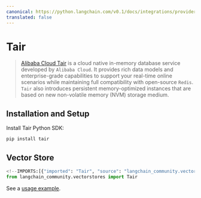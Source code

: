 ```yaml
---
canonical: https://python.langchain.com/v0.1/docs/integrations/providers/tair
translated: false
---
```


# Tair

>[Alibaba Cloud Tair](https://www.alibabacloud.com/help/en/tair/latest/what-is-tair) is a cloud native in-memory database service
> developed by `Alibaba Cloud`. It provides rich data models and enterprise-grade capabilities to
> support your real-time online scenarios while maintaining full compatibility with open-source `Redis`.
> `Tair` also introduces persistent memory-optimized instances that are based on
> new non-volatile memory (NVM) storage medium.

## Installation and Setup

Install Tair Python SDK:

```bash
pip install tair
```

## Vector Store

```python
<!--IMPORTS:[{"imported": "Tair", "source": "langchain_community.vectorstores", "docs": "https://api.python.langchain.com/en/latest/vectorstores/langchain_community.vectorstores.tair.Tair.html", "title": "Tair"}]-->
from langchain_community.vectorstores import Tair
```

See a [usage example](/docs/integrations/vectorstores/tair).